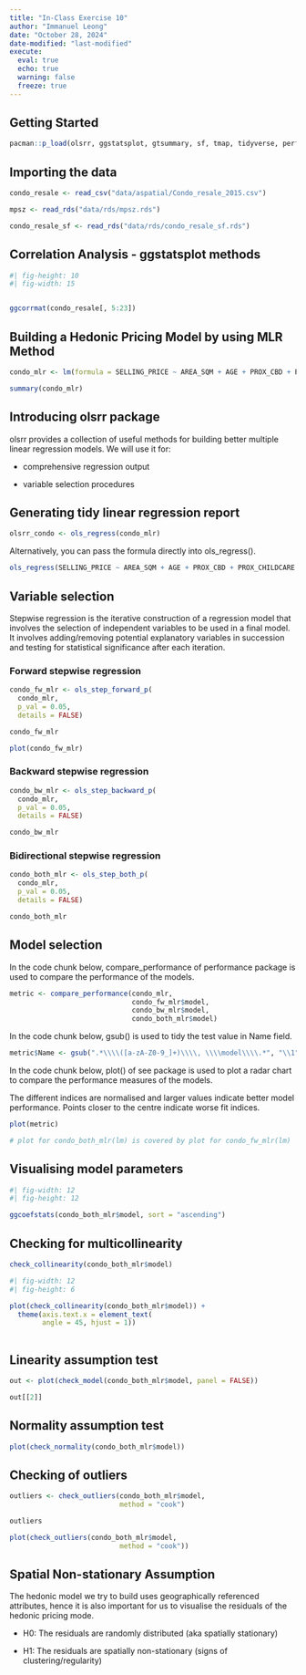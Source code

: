 ```yaml
---
title: "In-Class Exercise 10"
author: "Immanuel Leong"
date: "October 28, 2024"
date-modified: "last-modified"
execute: 
  eval: true
  echo: true
  warning: false
  freeze: true
---
```


## Getting Started

```r
pacman::p_load(olsrr, ggstatsplot, gtsummary, sf, tmap, tidyverse, performance, see, sfdep)
```

## Importing the data

```r
condo_resale <- read_csv("data/aspatial/Condo_resale_2015.csv")

mpsz <- read_rds("data/rds/mpsz.rds")

condo_resale_sf <- read_rds("data/rds/condo_resale_sf.rds")
```

## Correlation Analysis - ggstatsplot methods

```r
#| fig-height: 10
#| fig-width: 15


ggcorrmat(condo_resale[, 5:23])
```

## Building a Hedonic Pricing Model by using MLR Method

```r
condo_mlr <- lm(formula = SELLING_PRICE ~ AREA_SQM + AGE + PROX_CBD + PROX_CHILDCARE + PROX_ELDERLYCARE + PROX_URA_GROWTH_AREA + PROX_HAWKER_MARKET + PROX_KINDERGARTEN + PROX_MRT + PROX_PARK + PROX_PRIMARY_SCH + PROX_TOP_PRIMARY_SCH + PROX_SHOPPING_MALL + PROX_SUPERMARKET + PROX_BUS_STOP + NO_Of_UNITS + FAMILY_FRIENDLY + FREEHOLD, data = condo_resale_sf)

summary(condo_mlr)
```

## Introducing olsrr package

olsrr provides a collection of useful methods for building better multiple linear regression models. We will use it for:

-   comprehensive regression output

-   variable selection procedures

## Generating tidy linear regression report

```r

olsrr_condo <- ols_regress(condo_mlr)
```

Alternatively, you can pass the formula directly into ols_regress().

```r
ols_regress(SELLING_PRICE ~ AREA_SQM + AGE + PROX_CBD + PROX_CHILDCARE + PROX_ELDERLYCARE + PROX_URA_GROWTH_AREA + PROX_HAWKER_MARKET + PROX_KINDERGARTEN + PROX_MRT + PROX_PARK + PROX_PRIMARY_SCH + PROX_TOP_PRIMARY_SCH + PROX_SHOPPING_MALL + PROX_SUPERMARKET + PROX_BUS_STOP + NO_Of_UNITS + FAMILY_FRIENDLY + FREEHOLD, data = condo_resale_sf)
```

## Variable selection

Stepwise regression is the iterative construction of a regression model that involves the selection of independent variables to be used in a final model. It involves adding/removing potential explanatory variables in succession and testing for statistical significance after each iteration.

### Forward stepwise regression

```r
condo_fw_mlr <- ols_step_forward_p(
  condo_mlr,
  p_val = 0.05,
  details = FALSE)

condo_fw_mlr
```

```r
plot(condo_fw_mlr)
```

### Backward stepwise regression

```r
condo_bw_mlr <- ols_step_backward_p(
  condo_mlr,
  p_val = 0.05,
  details = FALSE)

condo_bw_mlr
```

### Bidirectional stepwise regression

```r
condo_both_mlr <- ols_step_both_p(
  condo_mlr,
  p_val = 0.05,
  details = FALSE)

condo_both_mlr
```

## Model selection

In the code chunk below, compare_performance of performance package is used to compare the performance of the models.

```r
metric <- compare_performance(condo_mlr,
                              condo_fw_mlr$model,
                              condo_bw_mlr$model,
                              condo_both_mlr$model)
```

In the code chunk below, gsub() is used to tidy the test value in Name field.

```r
metric$Name <- gsub(".*\\\\([a-zA-Z0-9_]+)\\\\, \\\\model\\\\.*", "\\1", metric$Name)
```

In the code chunk below, plot() of see package is used to plot a radar chart to compare the performance measures of the models.

The different indices are normalised and larger values indicate better model performance. Points closer to the centre indicate worse fit indices.

```r
plot(metric)

# plot for condo_both_mlr(lm) is covered by plot for condo_fw_mlr(lm)
```

## Visualising model parameters

```r
#| fig-width: 12
#| fig-height: 12

ggcoefstats(condo_both_mlr$model, sort = "ascending")
```

## Checking for multicollinearity

```r
check_collinearity(condo_both_mlr$model)
```

```r
#| fig-width: 12
#| fig-height: 6

plot(check_collinearity(condo_both_mlr$model)) +
  theme(axis.text.x = element_text(
        angle = 45, hjust = 1))
  
```

## Linearity assumption test

```r
out <- plot(check_model(condo_both_mlr$model, panel = FALSE))

out[[2]]
```

## Normality assumption test

```r
plot(check_normality(condo_both_mlr$model))
```

## Checking of outliers

```r
outliers <- check_outliers(condo_both_mlr$model,
                           method = "cook")

outliers
```

```r
plot(check_outliers(condo_both_mlr$model,
                           method = "cook"))
```

## Spatial Non-stationary Assumption

The hedonic model we try to build uses geographically referenced attributes, hence it is also important for us to visualise the residuals of the hedonic pricing mode.

-   H0: The residuals are randomly distributed (aka spatially stationary)

-   H1: The residuals are spatially non-stationary (signs of clustering/regularity)

